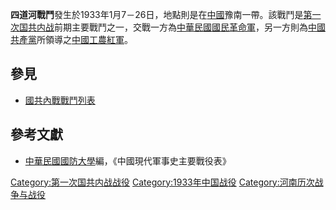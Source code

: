 {{Infobox Military Conflict|
campaign=|
image=|
caption=|
conflict=四道河戰鬥|
date=1933年1月7－26日|
place=[[中國|中國]]豫南|
result=曾於二道河、三桂堂、四道沙等地激戰，雙方傷亡數百，國民革命軍攻勢受挫|
combatant1=中華民國國民革命軍45師、12師、80師|
combatant2=紅軍25軍| 
commander1=[[戴民權|戴民權]]、[[曾萬鍾|曾萬鍾]]|
commander2=[[鄺繼勛|鄺繼勛]]|
strength1=|
strength2=|
casualties1=|
casualties2=|
}}
'''四道河戰鬥'''發生於1933年1月7－26日，地點則是在[[中國|中國]]豫南一帶。該戰鬥是[[第一次国共内战|第一次国共内战]]前期主要戰鬥之一，交戰一方為[[中華民國|中華民國]][[國民革命軍|國民革命軍]]，另一方則為[[中國共產黨|中國共產黨]]所領導之[[中國工農紅軍|中國工農紅軍]]。
==參見==
*[[國共內戰戰鬥列表|國共內戰戰鬥列表]]
==參考文獻==
*[[中華民國|中華民國]][[國防大學_(臺灣)|國防大學]]編，《中國現代軍事史主要戰役表》

[[Category:第一次国共内战战役|Category:第一次国共内战战役]]
[[Category:1933年中国战役|Category:1933年中国战役]]
[[Category:河南历次战争与战役|Category:河南历次战争与战役]]
